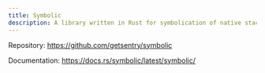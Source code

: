 ```yaml
---
title: Symbolic
description: A library written in Rust for symbolication of native stack traces and more.
---
```


Repository: https://github.com/getsentry/symbolic

Documentation: https://docs.rs/symbolic/latest/symbolic/
